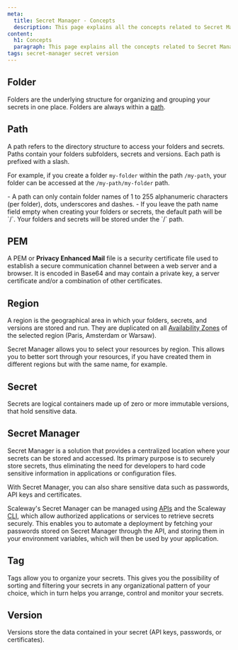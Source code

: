 ```yaml
---
meta:
  title: Secret Manager - Concepts
  description: This page explains all the concepts related to Secret Manager
content:
  h1: Concepts
  paragraph: This page explains all the concepts related to Secret Manager
tags: secret-manager secret version
---
```



<Concept>

## Folder

Folders are the underlying structure for organizing and grouping your secrets in one place. Folders are always within a [path](#path).

</Concept>

<Concept>

## Path

A path refers to the directory structure to access your folders and secrets. Paths contain your folders subfolders, secrets and versions. Each path is prefixed with a slash.

For example, if you create a folder `my-folder` within the path `/my-path`, your folder can be accessed at the `/my-path/my-folder` path.

<Message type="important">
  - A path can only contain folder names of 1 to 255 alphanumeric characters (per folder), dots, underscores and dashes.
  - If you leave the path name field empty when creating your folders or secrets, the default path will be `/`. Your folders and secrets will be stored under the `/` path.
</Message>

</Concept>

<Concept>

## PEM

A PEM or **Privacy Enhanced Mail** file is a security certificate file used to establish a secure communication channel between a web server and a browser. It is encoded in Base64 and may contain a private key, a server certificate and/or a combination of other certificates.

</Concept>

<Concept>

## Region

A region is the geographical area in which your folders, secrets, and versions are stored and run. They are duplicated on all [Availability Zones](/compute/instances/concepts/#availability-zone) of the selected region (Paris, Amsterdam or Warsaw).

Secret Manager allows you to select your resources by region. This allows you to better sort through your resources, if you have created them in different regions but with the same name, for example.

</Concept>

<Concept opened>

## Secret

Secrets are logical containers made up of zero or more immutable versions, that hold sensitive data.

</Concept>

<Concept opened>

## Secret Manager

Secret Manager is a solution that provides a centralized location where your secrets can be stored and accessed. Its primary purpose is to securely store secrets, thus eliminating the need for developers to hard code sensitive information in applications or configuration files.

With Secret Manager, you can also share sensitive data such as passwords, API keys and certificates.

Scaleway's Secret Manager can be managed using [APIs](https://www.scaleway.com/en/developers/api/secret-manager/) and the Scaleway [CLI](https://www.scaleway.com/en/cli/), which allow authorized applications or services to retrieve secrets securely. This enables you to automate a deployment by fetching your passwords stored on Secret Manager through the API, and storing them in your environment variables, which will then be used by your application.

<Lightbox src="scaleway-secret-manager-schema.webp" alt="" />

</Concept>

<Concept>

## Tag

Tags allow you to organize your secrets. This gives you the possibility of sorting and filtering your secrets in any organizational pattern of your choice, which in turn helps you arrange, control and monitor your secrets.

</Concept>

<Concept>

## Version

Versions store the data contained in your secret (API keys, passwords, or certificates).

</Concept>
